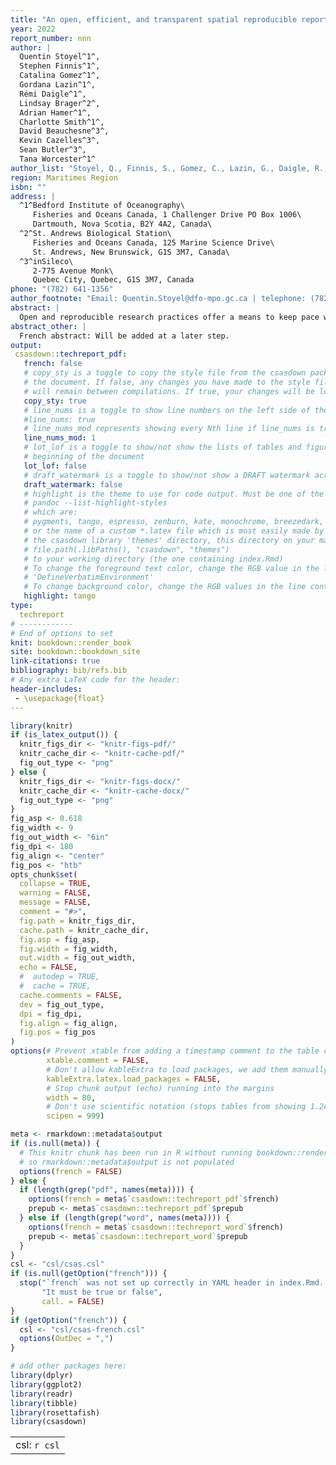 ```yaml
---
title: "An open, efficient, and transparent spatial reproducible reporting tool for data discovery and science advice"
year: 2022
report_number: nnn
author: |
  Quentin Stoyel^1^,
  Stephen Finnis^1^,
  Catalina Gomez^1^,
  Gordana Lazin^1^,
  Rémi Daigle^1^,
  Lindsay Brager^2^,
  Adrian Hamer^1^,
  Charlotte Smith^1^,
  David Beauchesne^3^,
  Kevin Cazelles^3^,
  Sean Butler^3^,
  Tana Worcester^1^
author_list: "Stoyel, Q., Finnis, S., Gomez, C., Lazin, G., Daigle, R., Brager, L., Hamer, A., Smith, C., Beauchesne, D., Cazelles, K., Butler, S., Worcester, T."
region: Maritimes Region
isbn: ""
address: |
  ^1^Bedford Institute of Oceanography\
     Fisheries and Oceans Canada, 1 Challenger Drive PO Box 1006\
     Dartmouth, Nova Scotia, B2Y 4A2, Canada\
  ^2^St. Andrews Biological Station\
     Fisheries and Oceans Canada, 125 Marine Science Drive\
     St. Andrews, New Brunswick, G1S 3M7, Canada\
  ^3^inSileco\
     2-775 Avenue Monk\
     Quebec City, Quebec, G1S 3M7, Canada   
phone: "(782) 641-1356"
author_footnote: "Email: Quentin.Stoyel@dfo-mpo.gc.ca | telephone: (782) 641-1356"
abstract: |
  Open and reproducible research practices offer a means to keep pace with rapidly expanding knowledge as science becomes increasingly data-intensive. The Science branch of Fisheries and Oceans Canada (DFO) encompasses a range of research topics yet approaches to data governance are often impeded by siloed groups and outdated workflows. Using R for coding and Git for version control, we developed a tool that generates automated reports to enable data-discovery of DFO and non-DFO information within the Maritimes region. We focus our framework on co-creation between report users, data providers, and experts to document and identify datasets along with their caveats, uncertainties, or other disclaimers. We also proactively use this as an opportunity to increase collaboration and transparency within DFO by highlighting how reproducible methods can increase efficiency and modernize workflows. This tool has reduced time spent compiling and documenting data from weeks to several minutes, allowing more time for better science.
abstract_other: |
  French abstract: Will be added at a later step.
output:
 csasdown::techreport_pdf:
   french: false
   # copy_sty is a toggle to copy the style file from the csasdown package every time you compile
   # the document. If false, any changes you have made to the style file in your project
   # will remain between compilations. If true, your changes will be lost when you compile
   copy_sty: true
   # line_nums is a toggle to show line numbers on the left side of the page. 
   #line_nums: true
   # line_nums_mod represents showing every Nth line if line_nums is true
   line_nums_mod: 1
   # lot_lof is a toggle to show/not show the lists of tables and figures at the
   # beginning of the document
   lot_lof: false
   # draft_watermark is a toggle to show/not show a DRAFT watermark across every page
   draft_watermark: false
   # highlight is the theme to use for code output. Must be one of the list given by:
   # pandoc --list-highlight-styles
   # which are:
   # pygments, tango, espresso, zenburn, kate, monochrome, breezedark, haddock
   # or the name of a custom *.latex file which is most easily made by copying one from 
   # the csasdown library 'themes' directory, this directory on your machine:
   # file.path(.libPaths(), "csasdown", "themes")
   # to your working directory (the one containing index.Rmd)
   # To change the foreground text color, change the RGB value in the line containing
   # 'DefineVerbatimEnvironment'
   # To change background color, change the RGB values in the line containing 'shadecolor'
   highlight: tango
type:
  techreport
# ------------
# End of options to set
knit: bookdown::render_book
site: bookdown::bookdown_site
link-citations: true
bibliography: bib/refs.bib
# Any extra LaTeX code for the header:
header-includes:
 - \usepackage{float}
---
```


```r
library(knitr)
if (is_latex_output()) {
  knitr_figs_dir <- "knitr-figs-pdf/"
  knitr_cache_dir <- "knitr-cache-pdf/"
  fig_out_type <- "png"
} else {
  knitr_figs_dir <- "knitr-figs-docx/"
  knitr_cache_dir <- "knitr-cache-docx/"
  fig_out_type <- "png"
}
fig_asp <- 0.618
fig_width <- 9
fig_out_width <- "6in"
fig_dpi <- 180
fig_align <- "center"
fig_pos <- "htb"
opts_chunk$set(
  collapse = TRUE,
  warning = FALSE,
  message = FALSE,
  comment = "#>",
  fig.path = knitr_figs_dir,
  cache.path = knitr_cache_dir,
  fig.asp = fig_asp,
  fig.width = fig_width,
  out.width = fig_out_width,
  echo = FALSE,
  #  autodep = TRUE,
  #  cache = TRUE,
  cache.comments = FALSE,
  dev = fig_out_type,
  dpi = fig_dpi,
  fig.align = fig_align,
  fig.pos = fig_pos
)
options(# Prevent xtable from adding a timestamp comment to the table code it produces
        xtable.comment = FALSE,
        # Don't allow kableExtra to load packages, we add them manually in csasdown
        kableExtra.latex.load_packages = FALSE,
        # Stop chunk output (echo) running into the margins
        width = 80,
        # Don't use scientific notation (stops tables from showing 1.2e3, etc.)
        scipen = 999)
```

```r
meta <- rmarkdown::metadata$output
if (is.null(meta)) {
  # This knitr chunk has been run in R without running bookdown::render_book("index.Rmd")
  # so rmarkdown::metadata$output is not populated
  options(french = FALSE)
} else {
  if (length(grep("pdf", names(meta)))) {
    options(french = meta$`csasdown::techreport_pdf`$french)
    prepub <- meta$`csasdown::techreport_pdf`$prepub
  } else if (length(grep("word", names(meta)))) {
    options(french = meta$`csasdown::techreport_word`$french)
    prepub <- meta$`csasdown::techreport_word`$prepub
  }
}
csl <- "csl/csas.csl"
if (is.null(getOption("french"))) {
  stop("`french` was not set up correctly in YAML header in index.Rmd. ",
       "It must be true or false",
       call. = FALSE)
}
if (getOption("french")) {
  csl <- "csl/csas-french.csl"
  options(OutDec = ",")
}

# add other packages here:
library(dplyr)
library(ggplot2)
library(readr)
library(tibble)
library(rosettafish)
library(csasdown)
```

---
csl: `r csl`    
---
